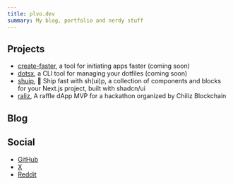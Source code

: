 ```yaml
---
title: plvo.dev
summary: My blog, portfolio and nerdy stuff
---
```


## Projects

- [create-faster](https://create.plvo.dev), a tool for initiating apps faster (coming soon)
- [dotsx](https://dotsx.plvo.dev), a CLI tool for managing your dotfiles (coming soon)
- [shuip](https://shuip.xyz), 🚀 Ship fast with sh(ui)p, a collection of components and blocks for your Next.js project, built with shadcn/ui
- [raliz](https://github.com/plvo/raliz), A raffle dApp MVP for a hackathon organized by Chiliz Blockchain

## Blog

<BlogList />

## Social

- [GitHub](https://github.com/plvo)
- [X](https://x.com/pelavo7)
- [Reddit](https://www.reddit.com/user/plvo)